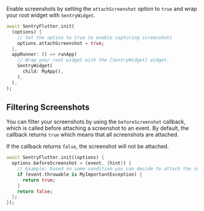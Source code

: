 Enable screenshots by setting the `attachScreenshot` option to `true` and wrap your root widget with `SentryWidget`.

```dart
await SentryFlutter.init(
  (options) {
    // Set the option to true to enable capturing screenshots
    options.attachScreenshot = true;
  },
  appRunner: () => runApp(
    // Wrap your root widget with the [SentryWidget] widget.
    SentryWidget(
      child: MyApp(),
    ),
  ),
);
```

## Filtering Screenshots

You can filter your screenshots by using the `beforeScreenshot` callback, which is called before attaching a screenshot to an event. By default, the callback returns `true` which means that all screenshots are attached.

If the callback returns `false`, the screenshot will not be attached.

```dart
await SentryFlutter.init((options) {
  options.beforeScreenshot = (event, {hint}) {
    // Example: based on some condition you can decide to attach the screenshot or drop it
    if (event.throwable is MyImportantException) {
      return true;
    }
    return false;
  };
});
```
